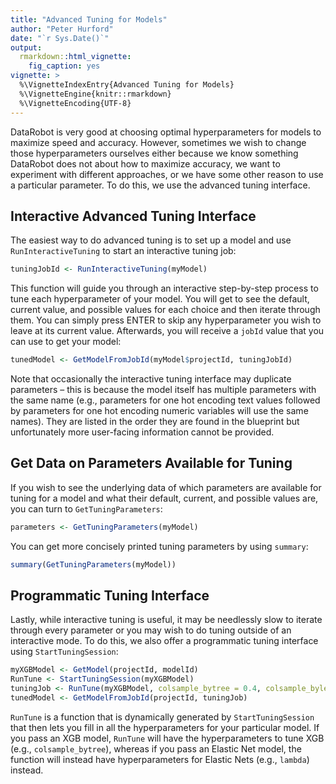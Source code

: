```yaml
---
title: "Advanced Tuning for Models"
author: "Peter Hurford"
date: "`r Sys.Date()`"
output:
  rmarkdown::html_vignette:
    fig_caption: yes  
vignette: >
  %\VignetteIndexEntry{Advanced Tuning for Models}
  %\VignetteEngine{knitr::rmarkdown}
  %\VignetteEncoding{UTF-8}
---
```


DataRobot is very good at choosing optimal hyperparameters for models to maximize speed and accuracy. However, sometimes we wish to change those hyperparameters ourselves either because we know something DataRobot does not about how to maximize accuracy, we want to experiment with different approaches, or we have some other reason to use a particular parameter. To do this, we use the advanced tuning interface.


## Interactive Advanced Tuning Interface

The easiest way to do advanced tuning is to set up a model and use `RunInteractiveTuning` to start an interactive tuning job:

```r
tuningJobId <- RunInteractiveTuning(myModel)
```

This function will guide you through an interactive step-by-step process to tune each hyperparameter of your model. You will get to see the default, current value, and possible values for each choice and then iterate through them. You can simply press ENTER to skip any hyperparameter you wish to leave at its current value. Afterwards, you will receive a `jobId` value that you can use to get your model:

```r
tunedModel <- GetModelFromJobId(myModel$projectId, tuningJobId)
```

Note that occasionally the interactive tuning interface may duplicate parameters -- this is because the model itself has multiple parameters with the same name (e.g., parameters for one hot encoding text values followed by parameters for one hot encoding numeric variables will use the same names). They are listed in the order they are found in the blueprint but unfortunately more user-facing information cannot be provided.


## Get Data on Parameters Available for Tuning

If you wish to see the underlying data of which parameters are available for tuning for a model and what their default, current, and possible values are, you can turn to `GetTuningParameters`:

```r
parameters <- GetTuningParameters(myModel)
```

You can get more concisely printed tuning parameters by using `summary`:

```r
summary(GetTuningParameters(myModel))
```


## Programmatic Tuning Interface

Lastly, while interactive tuning is useful, it may be needlessly slow to iterate through every parameter or you may wish to do tuning outside of an interactive mode. To do this, we also offer a programmatic tuning interface using `StartTuningSession`:

```r
myXGBModel <- GetModel(projectId, modelId)
RunTune <- StartTuningSession(myXGBModel)
tuningJob <- RunTune(myXGBModel, colsample_bytree = 0.4, colsample_bylevel = 0.8)
tunedModel <- GetModelFromJobId(projectId, tuningJob)
```

`RunTune` is a function that is dynamically generated by `StartTuningSession` that then lets you fill in all the hyperparameters for your particular model. If you pass an XGB model, `RunTune` will have the hyperparameters to tune XGB (e.g., `colsample_bytree`), whereas if you pass an Elastic Net model, the function will instead have hyperparameters for Elastic Nets (e.g., `lambda`) instead.
